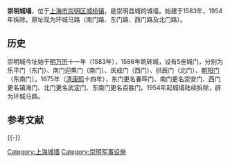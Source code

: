 '''崇明城墙'''，位于[[上海市|上海市]][[崇明区|崇明区]][[城桥镇|城桥镇]]，是崇明县城的城墙。始建于1583年，1954年拆除。原址现为环城马路（南门路、东门路、西门路及北门路）。

== 历史 ==
崇明城今址始于[[明|明]][[万历|万历]]十一年（1583年），1586年筑砖城，设有5座城门，分别为乐平门（东门）、南门迎熏门（南门）、庆成门（西门）、拱辰门（北门）、[[朝阳门|朝阳门]]（东南门）。1675年（[[清|清]][[康熙|康熙]]十四年），东门更名春晖门、南门更名崇安门、西门更名镇海门、北门更名武定门、东南门更名百胜门。1954年起城墙陆续拆除，辟为环城马路。

== 参考文献 ==
{{Reflist}}

{{-}}
{{上海市境内的古城墙}}

[[Category:上海城墙|Category:上海城墙]]
[[Category:崇明军事设施|Category:崇明军事设施]]
